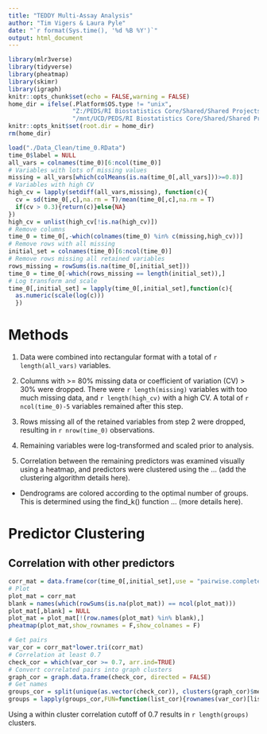 ---
title: "TEDDY Multi-Assay Analysis"
author: "Tim Vigers & Laura Pyle"
date: "`r format(Sys.time(), '%d %B %Y')`"
output: html_document
---

```{r setup, include=FALSE}
library(mlr3verse)
library(tidyverse)
library(pheatmap)
library(skimr)
library(igraph)
knitr::opts_chunk$set(echo = FALSE,warning = FALSE)
home_dir = ifelse(.Platform$OS.type != "unix",
                  "Z:/PEDS/RI Biostatistics Core/Shared/Shared Projects/Laura/BDC/Projects/Howard Davidson/TEDDY data",
                  "/mnt/UCD/PEDS/RI Biostatistics Core/Shared/Shared Projects/Laura/BDC/Projects/Howard Davidson/TEDDY data")
knitr::opts_knit$set(root.dir = home_dir)
rm(home_dir)
```

```{r data cleaning}
load("./Data_Clean/time_0.RData")
time_0$label = NULL
all_vars = colnames(time_0)[6:ncol(time_0)]
# Variables with lots of missing values
missing = all_vars[which(colMeans(is.na(time_0[,all_vars]))>=0.8)]
# Variables with high CV
high_cv = lapply(setdiff(all_vars,missing), function(c){
  cv = sd(time_0[,c],na.rm = T)/mean(time_0[,c],na.rm = T)
  if(cv > 0.3){return(c)}else{NA}
})
high_cv = unlist(high_cv[!is.na(high_cv)])
# Remove columns
time_0 = time_0[,-which(colnames(time_0) %in% c(missing,high_cv))]
# Remove rows with all missing
initial_set = colnames(time_0)[6:ncol(time_0)]
# Remove rows missing all retained variables
rows_missing = rowSums(is.na(time_0[,initial_set]))
time_0 = time_0[-which(rows_missing == length(initial_set)),]
# Log transform and scale
time_0[,initial_set] = lapply(time_0[,initial_set],function(c){
  as.numeric(scale(log(c)))
  })
```

# Methods

1. Data were combined into rectangular format with a total of `r length(all_vars)` variables.
2. Columns with >= 80% missing data or coefficient of variation (CV) > 30% were dropped. There were `r length(missing)` variables with too much missing data, and `r length(high_cv)` with a high CV. A total of `r ncol(time_0)-5` variables remained after this step. 
3. Rows missing all of the retained variables from step 2 were dropped, resulting in `r nrow(time_0)` observations.
4. Remaining variables were log-transformed and scaled prior to analysis.

4. Correlation between the remaining predictors was examined visually using a heatmap, and predictors were clustered using the ... (add the clustering algorithm details here).
 - Dendrograms are colored according to the optimal number of groups. This is determined using the find_k() function ... (more details here).

# Predictor Clustering

## Correlation with other predictors

```{r}
corr_mat = data.frame(cor(time_0[,initial_set],use = "pairwise.complete.obs"))
# Plot
plot_mat = corr_mat
blank = names(which(rowSums(is.na(plot_mat)) == ncol(plot_mat)))
plot_mat[,blank] = NULL
plot_mat = plot_mat[!(row.names(plot_mat) %in% blank),]
pheatmap(plot_mat,show_rownames = F,show_colnames = F)
```

```{r}
# Get pairs
var_cor = corr_mat*lower.tri(corr_mat)
# Correlation at least 0.7
check_cor = which(var_cor >= 0.7, arr.ind=TRUE)
# Convert correlated pairs into graph clusters
graph_cor = graph.data.frame(check_cor, directed = FALSE)
# Get names
groups_cor = split(unique(as.vector(check_cor)), clusters(graph_cor)$membership)
groups = lapply(groups_cor,FUN=function(list_cor){rownames(var_cor)[list_cor]})
```

Using a within cluster correlation cutoff of 0.7 results in `r length(groups)` clusters. 

